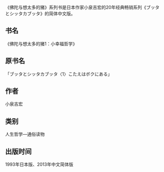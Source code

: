 {{dead end|time=2013-06-30T02:14:54+00:00}}
{{unreferenced|time=2013-06-30T02:14:54+00:00}}
《佛陀与想太多的猪》系列书是日本作家小泉吉宏的20年经典畅销系列《ブッタとシッタカブッタ》的简体中文版。
==书名==
《佛陀与想太多的猪1：小幸福哲学》
==原书名==
「ブッタとシッタカブッタ〈1〉こたえはボクにある」
==作者==
小泉吉宏
==类别==
人生哲学—通俗读物
==出版时间==
1993年日本版、2013年中文简体版